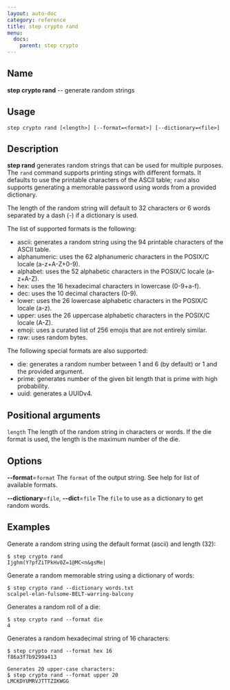 ```yaml
---
layout: auto-doc
category: reference
title: step crypto rand
menu:
  docs:
    parent: step crypto
---
```


## Name
**step crypto rand** -- generate random strings

## Usage

```raw
step crypto rand [<length>] [--format=<format>] [--dictionary=<file>]
```

## Description

**step rand** generates random strings that can be used for multiple purposes.
The `rand` command supports printing stings with different formats. It defaults
to use the printable characters of the ASCII table; `rand` also supports
generating a memorable password using words from a provided dictionary.

The length of the random string will default to 32 characters or 6 words
separated by a dash (-) if a dictionary is used.

The list of supported formats is the following:

* ascii: generates a random string using the 94 printable characters of the
  ASCII table.
* alphanumeric: uses the 62 alphanumeric characters in the POSIX/C locale
  (a-z+A-Z+0-9).
* alphabet: uses the 52 alphabetic characters in the POSIX/C locale (a-z+A-Z).
* hex: uses the 16 hexadecimal characters in lowercase (0-9+a-f).
* dec: uses the 10 decimal characters (0-9).
* lower: uses the 26 lowercase alphabetic characters in the POSIX/C locale
  (a-z).
* upper: uses the 26 uppercase alphabetic characters in the POSIX/C locale
  (A-Z).
* emoji: uses a curated list of 256 emojis that are not entirely similar.
* raw: uses random bytes.

The following special formats are also supported:

* die: generates a random number between 1 and 6 (by default) or 1 and the
  provided argument.
* prime: generates number of the given bit length that is prime with high
  probability.
* uuid: generates a UUIDv4.

## Positional arguments

`length`
The length of the random string in characters or words. If the die format
is used, the length is the maximum number of the die.

## Options


**--format**=`format`
The `format` of the output string. See help for list of available formats.

**--dictionary**=`file`, **--dict**=`file`
The `file` to use as a dictionary to get random words.

## Examples

Generate a random string using the default format (ascii) and length (32):
```shell
$ step crypto rand
Ijghm(Y?pfZiTPkHv0Z=1@MC<n&gsMe|
```

Generate a random memorable string using a dictionary of words:
```shell
$ step crypto rand --dictionary words.txt
scalpel-elan-fulsome-BELT-warring-balcony
```

Generates a random roll of a die:
```shell
$ step crypto rand --format die
4
```

Generates a random hexadecimal string of 16 characters:
```shell
$ step crypto rand --format hex 16
f86a3f7b9299a413
```

```shell
Generates 20 upper-case characters:
$ step crypto rand --format upper 20
LMCKDYUMRVJTTTZIKWGG
```

